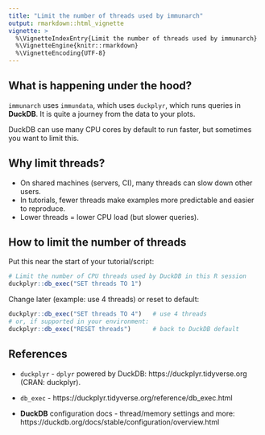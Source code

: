 ```yaml
---
title: "Limit the number of threads used by immunarch"
output: rmarkdown::html_vignette
vignette: >
  %\VignetteIndexEntry{Limit the number of threads used by immunarch}
  %\VignetteEngine{knitr::rmarkdown}
  %\VignetteEncoding{UTF-8}
---
```


## What is happening under the hood?

`immunarch` uses `immundata`, which uses `duckplyr`, which runs queries in **DuckDB**. It is quite a journey from the data to your plots. 

DuckDB can use many CPU cores by default to run faster, but sometimes you want to limit this.

## Why limit threads?

* On shared machines (servers, CI), many threads can slow down other users.
* In tutorials, fewer threads make examples more predictable and easier to reproduce.
* Lower threads = lower CPU load (but slower queries).

## How to limit the number of threads

Put this near the start of your tutorial/script:

```r
# Limit the number of CPU threads used by DuckDB in this R session
duckplyr::db_exec("SET threads TO 1")
```

Change later (example: use 4 threads) or reset to default:

```r
duckplyr::db_exec("SET threads TO 4")   # use 4 threads
# or, if supported in your environment:
duckplyr::db_exec("RESET threads")      # back to DuckDB default
```

## References

* `duckplyr` - `dplyr` powered by DuckDB: https://duckplyr.tidyverse.org (CRAN: duckplyr).

* `db_exec` - https://duckplyr.tidyverse.org/reference/db_exec.html

* **DuckDB** configuration docs - thread/memory settings and more: https://duckdb.org/docs/stable/configuration/overview.html
